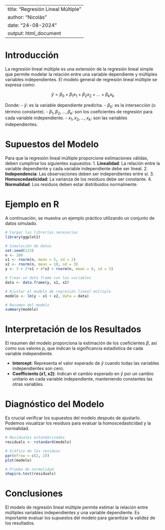 
---
title: "Regresión Lineal Múltiple"
author: "Nicolás"
date: "24-08-2024"
output: html_document
---

# Introducción

La regresión lineal múltiple es una extensión de la regresión lineal simple que permite modelar la relación entre una variable dependiente y múltiples variables independientes. El modelo general de regresión lineal múltiple se expresa como:

$$
\hat{y} = \beta_0 + \beta_1x_1 + \beta_2x_2 + \ldots + \beta_kx_k
$$

Donde:
- $\hat{y}$: es la variable dependiente predicha.
- $\beta_0$: es la intersección (o término constante).
- $\beta_1, \beta_2, \ldots, \beta_k$: son los coeficientes de regresión para cada variable independiente.
- $x_1, x_2, \ldots, x_k$: son las variables independientes.

# Supuestos del Modelo

Para que la regresión lineal múltiple proporcione estimaciones válidas, deben cumplirse los siguientes supuestos:
1. **Linealidad**: La relación entre la variable dependiente y cada variable independiente debe ser lineal.
2. **Independencia**: Las observaciones deben ser independientes entre sí.
3. **Homoscedasticidad**: La varianza de los residuos debe ser constante.
4. **Normalidad**: Los residuos deben estar distribuidos normalmente.

# Ejemplo en R

A continuación, se muestra un ejemplo práctico utilizando un conjunto de datos simulado.

```{r}
# Cargar las librerías necesarias
library(ggplot2)

# Simulación de datos
set.seed(123)
n <- 100
x1 <- rnorm(n, mean = 5, sd = 2)
x2 <- rnorm(n, mean = 10, sd = 3)
y <- 3 + 2*x1 + 4*x2 + rnorm(n, mean = 0, sd = 5)

# Crear un data frame con las variables
data <- data.frame(y, x1, x2)

# Ajustar el modelo de regresión lineal múltiple
modelo <- lm(y ~ x1 + x2, data = data)

# Resumen del modelo
summary(modelo)
```

# Interpretación de los Resultados

El resumen del modelo proporciona la estimación de los coeficientes $\beta$, así como sus valores p, que indican la significancia estadística de cada variable independiente.

- **Intercept**: Representa el valor esperado de $\hat{y}$ cuando todas las variables independientes son cero.
- **Coefficients (x1, x2)**: Indican el cambio esperado en $\hat{y}$ por un cambio unitario en cada variable independiente, manteniendo constantes las otras variables.

# Diagnóstico del Modelo

Es crucial verificar los supuestos del modelo después de ajustarlo. Podemos visualizar los residuos para evaluar la homoscedasticidad y la normalidad.

```{r}
# Residuales estandarizados
residuals <- rstandard(modelo)

# Gráfico de los residuos
par(mfrow = c(2, 2))
plot(modelo)

# Prueba de normalidad
shapiro.test(residuals)
```

# Conclusiones

El modelo de regresión lineal múltiple permite estimar la relación entre múltiples variables independientes y una variable dependiente. Es importante evaluar los supuestos del modelo para garantizar la validez de los resultados.
